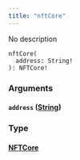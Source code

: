 ```yaml
---
title: "nftCore"
---
```


No description

```
nftCore(
  address: String!
): NFTCore!

```

### Arguments[](#arguments "Direct link to heading")

#### `address` ([String](/developer/graphql-api/references/scalars/string))[](#address-string "Direct link to heading")

### Type[](#type "Direct link to heading")

#### [NFTCore](/developer/graphql-api/references/objects/nftcore)[](#nftcore "Direct link to heading")